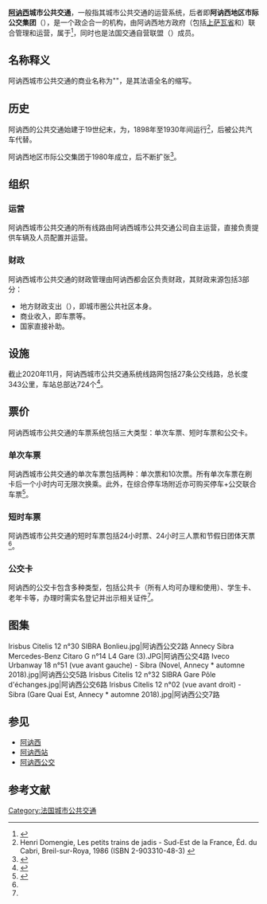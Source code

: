 {{Infobox french transport system
|bgcolor=FFFFFF
|color=black
|Name=阿讷西城市公共交通
|Image=Iveco Bus Urbanway n°43 SIBRA Gare Pôle d'échanges.jpg
|Siege=[[阿讷西|阿讷西]]
|Villes=
|YearOpened=1980
|Propietaire={{link-fr|大阿讷西城市圈公共社区|Grand Annecy}}
|Operator= {{link-fr|大阿讷西城市圈公共社区|Grand Annecy}}
|Systeme=
|RollingStock=
* 公交：Agora等
|Depot=
|StationAmount=
|Length=
|AveInterstation=
|Service=工作日<br/>周末 （服务缩减甚至停止）
|AnnPassengers=
|Connexion=
* [[阿讷西站|阿讷西站]]（{{SNCF logo}}）
* {{Flixbus logo}}
* {{Isilines logo}}
* {{Ouibus logo}}
}}

'''[[阿讷西|阿讷西]]城市公共交通'''，一般指其城市公共交通的运营系统，后者即'''阿讷西地区市际公交集团'''（{{lang-fr|Société intercommunale des bus de la région annécienne}}），是一个政企合一的机构，由阿讷西地方政府（包括[[上萨瓦省|上萨瓦省]]和{{link-fr|大阿讷西城市圈公共社区|Grand Annecy}}）联合管理和运营，属于{{link-fr|法国工商业行政的公共部门|Établissement public à caractère industriel et commercial en France}}<ref>{{Cite web|url=https://www.sibra.fr/sibra/vocation-et-territoire|title=Vocation et territoire|accessdate=2020-11-04|author=sibra.fr|language=fr|publisher=sibra.fr|archive-date=2020-09-18|archive-url=https://web.archive.org/web/20200918065625/http://www.sibra.fr/sibra/vocation-et-territoire|dead-url=no}}</ref>，同时也是法国交通自营联盟（{{lang|fr|Agir}}）成员。

==名称释义==

阿讷西城市公共交通的商业名称为"'''{{lang|fr|Sibra}}'''"，是其法语全名{{lang|fr|Société intercommunale des bus de la région annécienne}}的缩写。

==历史==

阿讷西的公共交通始建于19世纪末，为{{link-fr|阿讷西－托讷有轨电车|Tramway d'Annecy à Thônes}}，1898年至1930年间运行<ref>Henri Domengie, Les petits trains de jadis - Sud-Est de la France, Éd. du Cabri, Breil-sur-Roya, 1986 (ISBN 2-903310-48-3) {{fr}}</ref>，后被公共汽车代替。

阿讷西地区市际公交集团于1980年成立，后不断扩张<ref name="histoire">{{Cite web|url=https://www.sibra.fr/historique-et-statuts|title=Historique et statuts|accessdate=2020-11-04|author=sibra.fr|language=fr|publisher=sibra.fr|archive-date=2017-06-06|archive-url=https://web.archive.org/web/20170606133129/http://www.sibra.fr/historique-et-statuts|dead-url=no}}</ref>。

==组织==

===运营===

阿讷西城市公共交通的所有线路由阿讷西城市公共交通公司自主运营，直接负责提供车辆及人员配置并运营。

===财政===

阿讷西城市公共交通的财政管理由阿讷西都会区负责财政，其财政来源包括3部分：

* 地方财政支出（{{lang|fr|Contribution}}），即城市圈公共社区本身。
* 商业收入，即车票等。
* 国家直接补助。

==设施==
{{Main|阿讷西公交线路列表}}
截止2020年11月，阿讷西城市公共交通系统线路网包括27条公交线路，总长度343公里，车站总部达724个<ref>{{Cite web|url=https://www.sibra.fr/chiffres-cles|title=Chiffres-clés|accessdate=2020-11-04|author=sibra.fr|language=fr|publisher=sibra.fr|archive-date=2021-03-24|archive-url=https://web.archive.org/web/20210324191508/https://www.sibra.fr/chiffres-cles|dead-url=no}}</ref>。

==票价==

阿讷西城市公共交通的车票系统包括三大类型：单次车票、短时车票和公交卡。

===单次车票===

阿讷西城市公共交通的单次车票包括两种：单次票和10次票。所有单次车票在刷卡后一个小时内可无限次换乘。此外，在综合停车场附近亦可购买停车+公交联合车票<ref name="tarif">{{Cite web|url=https://www.sibra.fr/choisir-le-meilleur-tarif|title=Choisir le meilleur tarif|accessdate=2020-11-04|author=sibra.fr|language=fr|publisher=sibra.fr|archive-date=2021-04-07|archive-url=https://web.archive.org/web/20210407194924/https://www.sibra.fr/choisir-le-meilleur-tarif|dead-url=no}}</ref>。

===短时车票===

阿讷西城市公共交通的短时车票包括24小时票、24小时三人票和节假日团体天票<ref name="tarif"/>。

===公交卡===

阿讷西的公交卡包含多种类型，包括公共卡（所有人均可办理和使用）、学生卡、老年卡等，办理时需实名登记并出示相关证件<ref name="tarif"/>。

==图集==
<gallery>
Irisbus Citelis 12 n°30 SIBRA Bonlieu.jpg|阿讷西公交2路
Annecy Sibra Mercedes-Benz Citaro G n°14 L4 Gare (3).JPG|阿讷西公交4路
Iveco Urbanway 18 n°51 (vue avant gauche) - Sibra (Novel, Annecy * automne 2018).jpg|阿讷西公交5路
Irisbus Citelis 12 n°32 SIBRA Gare Pôle d'échanges.jpg|阿讷西公交6路
Irisbus Citelis 12 n°02 (vue avant droit) - Sibra (Gare Quai Est, Annecy * automne 2018).jpg|阿讷西公交7路
</gallery>

==参见==

* [[阿讷西|阿讷西]]
* [[阿讷西站|阿讷西站]]
* [[阿讷西公交|阿讷西公交]]

== 参考文献 ==
{{Reflist}}

[[Category:法国城市公共交通|Category:法国城市公共交通]]